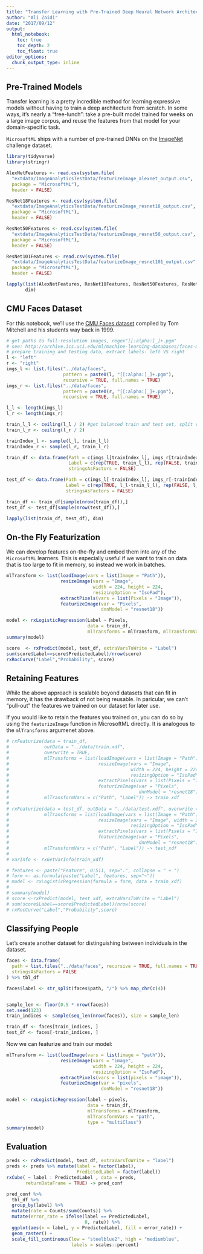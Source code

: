```yaml
---
title: "Transfer Learning with Pre-Trained Deep Neural Network Architectures -- The Shallow End of Deep Learning"
author: "Ali Zaidi"
date: "2017/09/12"
output: 
  html_notebook:
    toc: true
    toc_depth: 2
    toc_float: true
editor_options: 
  chunk_output_type: inline
---
```


## Pre-Trained Models

Transfer learning is a pretty incredible method for learning expressive models without having to train a deep architecture from scratch. In some ways, it's nearly a "free-lunch": take a pre-built model trained for weeks on a large image corpus, and reuse the features from that model for your domain-specific task.

`MicrosoftML` ships with a number of pre-trained DNNs on the [ImageNet](http://www.image-net.org/) challenge dataset.

```r
library(tidyverse)
library(stringr)

AlexNetFeatures <- read.csv(system.file(
  "extdata/ImageAnalyticsTestData/featurizeImage_alexnet_output.csv",
  package = "MicrosoftML"), 
  header = FALSE)

ResNet18Features <- read.csv(system.file(
  "extdata/ImageAnalyticsTestData/featurizeImage_resnet18_output.csv",
  package = "MicrosoftML"),
  header = FALSE)

ResNet50Features <- read.csv(system.file(
  "extdata/ImageAnalyticsTestData/featurizeImage_resnet50_output.csv",
  package = "MicrosoftML"), 
  header = FALSE)

ResNet101Features <- read.csv(system.file(
  "extdata/ImageAnalyticsTestData/featurizeImage_resnet101_output.csv",
  package = "MicrosoftML"), 
  header = FALSE)

lapply(list(AlexNetFeatures, ResNet18Features, ResNet50Features, ResNet101Features),
       dim)
```

## CMU Faces Dataset

For this notebook, we'll use the [CMU Faces dataset](http://archive.ics.uci.edu/ml/datasets/CMU+Face+Images) compiled by Tom Mitchell and his students way back in 1999.

```r


# get paths to full-resolution images, regex"[[:alpha:]_]+.pgm"
# see: http://archive.ics.uci.edu/ml/machine-learning-databases/faces-mld/faces.data.html for image resolution info
# prepare training and testing data, extract labels: left VS right
l <- "left"
r <- "right"
imgs_l <- list.files("../data/faces",
                     pattern = paste0(l, "[[:alpha:]_]+.pgm"),
                     recursive = TRUE, full.names = TRUE)
imgs_r <- list.files("../data/faces",
                     pattern = paste0(r, "[[:alpha:]_]+.pgm"), 
                     recursive = TRUE, full.names = TRUE)

l_l <- length(imgs_l)
l_r <- length(imgs_r)

train_l_l <- ceiling(l_l / 2) #get balanced train and test set, split each class by half
train_l_r <- ceiling(l_r / 2)

trainIndex_l <- sample(l_l, train_l_l)
trainIndex_r <- sample(l_r, train_l_r)

train_df <- data.frame(Path = c(imgs_l[trainIndex_l], imgs_r[trainIndex_r]),
                       Label = c(rep(TRUE, train_l_l), rep(FALSE, train_l_r)),
                       stringsAsFactors = FALSE)

test_df <- data.frame(Path = c(imgs_l[-trainIndex_l], imgs_r[-trainIndex_r]),
                      Label = c(rep(TRUE, l_l-train_l_l), rep(FALSE, l_r-train_l_r)),
                      stringsAsFactors = FALSE)

train_df <- train_df[sample(nrow(train_df)),]
test_df <- test_df[sample(nrow(test_df)),]

lapply(list(train_df, test_df), dim)

```

## On-the Fly Featurization

We can develop features on-the-fly and embed them into any of the `MicrosoftML` learners. This is especially useful if we want to train on data that is too large to fit in memory, so instead we work in batches.


```r

mlTransform <- list(loadImage(vars = list(Image = "Path")),
                    resizeImage(vars = "Image", 
                                width = 224, height = 224, 
                                resizingOption = "IsoPad"),
                    extractPixels(vars = list(Pixels = "Image")),
                    featurizeImage(var = "Pixels", 
                                   dnnModel = "resnet18"))

model <- rxLogisticRegression(Label ~ Pixels, 
                              data = train_df,
                              mlTransforms = mlTransform, mlTransformVars = "Path")
summary(model)

score  <- rxPredict(model, test_df, extraVarsToWrite = "Label")
sum(score$Label==score$PredictedLabel)/nrow(score)
rxRocCurve("Label","Probability", score)

```

## Retaining Features

While the above approach is scalable beyond datasets that can fit in memory, it has the drawback of not being reusable. In paricular, we can't "pull-out" the features we trained on our dataset for later use.

If you would like to retain the features you trained on, you can do so by using the `featurizeImage` function in MicrosoftML directly. It is analogous to the `mlTransforms` argumenet above.

```r
# rxFeaturize(data = train_df, 
#             outData = "../data/train.xdf", 
#             overwrite = TRUE,
#             mlTransforms = list(loadImage(vars = list(Image = "Path")),
#                                 resizeImage(vars = "Image", 
#                                             width = 224, height = 224, 
#                                             resizingOption = "IsoPad"),
#                                 extractPixels(vars = list(Pixels = "Image")),
#                                 featurizeImage(var = "Pixels", 
#                                                dnnModel = "resnet18")),
#             mlTransformVars = c("Path", "Label")) -> train_xdf
# 
# rxFeaturize(data = test_df, outData = "../data/test.xdf", overwrite = TRUE,
#             mlTransforms = list(loadImage(vars = list(Image = "Path")),
#                                 resizeImage(vars = "Image", width = 224, height = 224,
#                                             resizingOption = "IsoPad"),
#                                 extractPixels(vars = list(Pixels = "Image")),
#                                 featurizeImage(var = "Pixels", 
#                                                dnnModel = "resnet18")),
#             mlTransformVars = c("Path", "Label")) -> test_xdf
# 
# varInfo <- rxGetVarInfo(train_xdf)

# features <- paste("Feature", 0:511, sep=".", collapse = " + ")
# form <- as.formula(paste("Label", features, sep="~"))
# model <- rxLogisticRegression(formula = form, data = train_xdf)
# 
# summary(model)
# score <-rxPredict(model, test_xdf, extraVarsToWrite = "Label")
# sum(score$Label==score$PredictedLabel)/nrow(score)
# rxRocCurve("Label","Probability",score)
```


## Classifying People

Let's create another dataset for distinguishing between individuals in the dataset.

```r


faces <- data.frame(
  path = list.files("../data/faces", recursive = TRUE, full.names = TRUE),
  stringsAsFactors = FALSE
) %>% tbl_df

faces$label <- str_split(faces$path, "/") %>% map_chr(c(4))


sample_len <- floor(0.5 * nrow(faces))
set.seed(123)
train_indices <- sample(seq_len(nrow(faces)), size = sample_len)

train_df <- faces[train_indices, ]
test_df <- faces[-train_indices, ]
```


Now we can featurize and train our model:

```r

mlTransform <- list(loadImage(vars = list(image = "path")),
                    resizeImage(vars = "image", 
                                width = 224, height = 224, 
                                resizingOption = "IsoPad"),
                    extractPixels(vars = list(pixels = "image")),
                    featurizeImage(var = "pixels", 
                                   dnnModel = "resnet18"))

model <- rxLogisticRegression(label ~ pixels, 
                              data = train_df,
                              mlTransforms = mlTransform, 
                              mlTransformVars = "path",
                              type = "multiClass")
summary(model)
```

## Evaluation

```r

preds <- rxPredict(model, test_df, extraVarsToWrite = "label")
preds <- preds %>% mutate(label = factor(label),
                          PredictedLabel = factor(label))
rxCube( ~ label : PredictedLabel , data = preds,
       returnDataFrame = TRUE) -> pred_conf

pred_conf %>% 
  tbl_df %>% 
  group_by(label) %>% 
  mutate(rate = Counts/sum(Counts)) %>%
  mutate(error_rate = ifelse(label == PredictedLabel,
                             0, rate)) %>% 
  ggplot(aes(x = label, y = PredictedLabel, fill = error_rate)) +
  geom_raster() +
  scale_fill_continuous(low = "steelblue2", high = "mediumblue",
                        labels = scales::percent)

```

